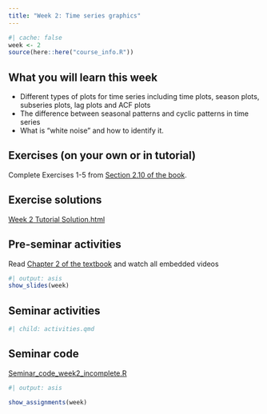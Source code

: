 ```yaml
---
title: "Week 2: Time series graphics"
---
```


```r
#| cache: false
week <- 2
source(here::here("course_info.R"))
```

## What you will learn this week

* Different types of plots for time series including time plots, season plots, subseries plots, lag plots and ACF plots
* The difference between seasonal patterns and cyclic patterns in time series
* What is "white noise" and how to identify it.

## Exercises (on your own or in tutorial)

Complete Exercises 1-5 from [Section 2.10 of the book](https://otexts.com/fpp3/graphics-exercises.html).

## Exercise solutions

::: {.callout appearance="minimal"}
<i class="bi bi-download"></i> [Week 2 Tutorial Solution.html](Week2.html){download="Week 2 Tutorial Solution.html"}
:::


## Pre-seminar activities

Read [Chapter 2 of the textbook](https://otexts.com/fpp3/graphics.html) and watch all embedded videos

```r
#| output: asis
show_slides(week)
```

## Seminar activities

```r
#| child: activities.qmd
```


## Seminar code

::: {.callout appearance="minimal"}
<i class="bi bi-download"></i> [Seminar_code_week2_incomplete.R](Seminar_code_week2_incomplete.R){download="Seminar_code_week2_incomplete.R"}
:::



```r
#| output: asis

show_assignments(week)
```
